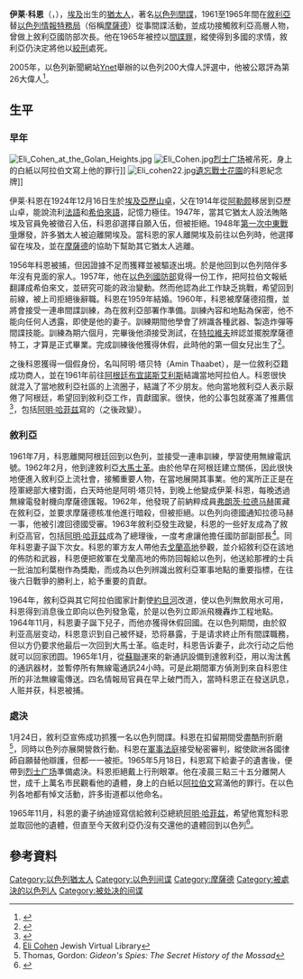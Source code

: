 {{Infobox person
| name        = Eli Cohen
| image       = Eli Cohen 1.jpg
| caption     = 伊萊·科恩
| birth_name  = 埃利亚胡-本-扫罗·科恩
| birth_date  = {{birth date|1924|12|16|df=y}}
| birth_place = [[埃及|埃及]][[亞歷山卓|亞歷山卓]]
| death_date  = {{death date and age|1965|05|18|1924|12|16|df=y}}
| death_place = [[敘利亞|敘利亞]][[大馬士革|大馬士革]][[烈士廣場_(敘利亞)|烈士广场]]
| occupation  =
| spouse      = 纳迪娅
| children    = 
| nationality = {{ISR}}
| URL         =
|signature=
}}
'''伊莱·科恩'''（{{lang-he-n|אֱלִיָּהוּ בֵּן  שָׁאוּל כֹּהֵן}}，{{bd|1924年|12月16日|1965年|5月18日}}），[[埃及|埃及]]出生的[[猶太人|猶太人]]，著名[[以色列|以色列]][[間諜|間諜]]，1961至1965年間在[[敘利亞|敘利亞]]替[[以色列|以色列]][[情報特務局|情報特務局]]（俗稱[[摩薩德|摩薩德]]）從事間諜活動，並成功接觸敘利亞高層人物，曾做上敘利亞國防部次長。他在1965年被控以[[間諜罪|間諜罪]]，縱使得到多國的求情，敘利亞仍決定將他以[[絞刑|絞刑]]處死。

2005年，以色列新聞網站[[Ynet|Ynet]]舉辦的以色列200大偉人評選中，他被公眾評為第26大偉人<ref>{{cite news |url=http://www.ynet.co.il/articles/0,7340,L-3083171,00.html |title=הישראלי מספר 1: יצחק רבין – תרבות ובידור |work=Ynet |author=גיא בניוביץ' |date=20 June 1995 |accessdate=10 July 2011 |archive-date=2016-04-25 |archive-url=https://web.archive.org/web/20160425055555/http://www.ynet.co.il/articles/0,7340,L-3083171,00.html |dead-url=no }}</ref>。
==生平==
===早年===
[[File:Eli_Cohen_at_the_Golan_Heights.jpg|thumb]]
[[File:Eli_Cohen.jpg|thumb]][[烈士广场|烈士广场]]被吊死，身上的白紙以阿拉伯文寫上他的罪行]]
[[File:Eli_cohen22.jpg|thumb]][[遺忘戰士花園|遺忘戰士花園]]的科恩紀念牌]]

伊莱·科恩在1924年12月16日生於[[埃及|埃及]][[亞歷山卓|亞歷山卓]]，父在1914年從[[阿勒颇|阿勒颇]]移居到亞歷山卓，能說流利[[法語|法語]]和[[希伯來語|希伯來語]]，記憶力極佳。1947年，當其它猶太人設法賄賂埃及官員免被徵召入伍，科恩卻選擇自願入伍，但被拒絕。1948年[[第一次中東戰爭|第一次中東戰爭]]爆發，許多猶太人被迫離開埃及。當科恩的家人離開埃及前往以色列時，他選擇留在埃及，並在[[摩薩德|摩薩德]]的協助下幫助其它猶太人逃離。

1956年科恩被捕，但因證據不足而獲釋並被驅逐出境。於是他回到以色列陪伴多年沒有見面的家人。1957年，他在[[以色列國防部|以色列國防部]]覓得一份工作，把阿拉伯文報紙翻譯成希伯來文，並研究可能的政治變動。然而他認為此工作缺乏挑戰，希望回到前線，被上司拒絕後辭職。科恩在1959年結婚。1960年，科恩被摩薩德招攬，並將會接受一連串間諜訓練，為在敘利亞部署作準備。訓練內容和地點為保密，他不能向任何人透露，即使是他的妻子。訓練期間他學會了辨識各種武器、製造炸彈等間諜技能。訓練為期六個月，完畢後他須接受測試，在[[特拉維夫|特拉維夫]]辨認並擺脫摩薩德特工，才算是正式畢業。完成訓練後他獲得休假，此時他的第一個女兒出生了<ref name="Mossad">{{cite book|author=胡堯儲|title=摩薩德　以色列秘情局內幕紀實 |year=2006 |publisher=禾田文化 |location=台湾 |isbn=986-81695-7-7}}</ref>。

之後科恩獲得一個假身份，名叫阿明·塔贝特（Amin Thaabet），是一位敘利亞籍成功商人，並在1961年前往[[阿根廷|阿根廷]][[布宜諾斯艾利斯|布宜諾斯艾利斯]]結識當地阿拉伯人。科恩很快就混入了當地敘利亞社區的上流圈子，結識了不少朋友。他向當地敘利亞人表示厭倦了阿根廷，希望回到敘利亞工作，貢獻國家。很快，他的公事包就塞滿了推薦信<ref name="lieguozhi">{{cite book|author=李宛蓉|title=莫薩德檔案解密 |year=2013 |publisher=大是文化 |location=台湾 |isbn= 978-986-6037-78-8}}</ref>，包括[[阿明·哈菲兹|阿明·哈菲兹]]寫的（之後政變）。

===敘利亞===
1961年7月，科恩離開阿根廷回到以色列，並接受一連串訓練，學習使用無線電訊號。1962年2月，他到達敘利亞[[大馬士革|大馬士革]]。由於他早在阿根廷建立關係，因此很快地便進入敘利亞上流社會，接觸重要人物，在當地展開其事業。他的寓所正正是在陸軍總部大樓對面，白天時他是阿明·塔贝特，到晚上他變成伊莱·科恩，每晚透過無線電發射機向摩薩德匯報。1962年，他發現了前納粹成員[[弗朗茨·拉德马赫|弗朗茨·拉德马赫]]匿藏在敘利亞，並要求摩薩德核准他進行暗殺，但被拒絕。以色列向德國通知拉德马赫一事，他被引渡回德國受審。1963年敘利亞發生政變，科恩的一些好友成為了敘利亞高官，包括[[阿明·哈菲兹|阿明·哈菲兹]]成為了總理後，一度考慮讓他擔任國防部副部長<ref>[http://www.jewishvirtuallibrary.org/jsource/biography/Eli_Cohen.html Eli Cohen] {{Wayback|url=http://www.jewishvirtuallibrary.org/jsource/biography/Eli_Cohen.html |date=20161201050550 }} Jewish Virtual Library</ref>。同年科恩妻子誕下次女。科恩的軍方友人帶他去[[戈蘭高地|戈蘭高地]]參觀，並介紹敘利亞在該地的佈防和武器，科恩便把敘軍在戈蘭高地的佈防回報給以色列，他送給那裡的士兵一批油加利葉樹作為獎勵，而成為以色列辨識出敘利亞軍事地點的重要指標，在往後六日戰爭的勝利上，給予重要的貢獻。

1964年，敘利亞與其它阿拉伯國家計劃使[[約旦河|約旦河]]改道，使以色列無飲用水可用，科恩得到消息後立即向以色列發急電，於是以色列立即派飛機轟炸工程地點。1964年11月，科恩妻子誕下兒子，而他亦獲得休假回國。在以色列期間，由於叙利亚高层变动，科恩意识到自己被怀疑，恐将暴露，于是请求終止所有間諜職務，但以方仍要求他最后一次回到大馬士革。临走时，科恩告诉妻子，此次行动之后他就可以回家团圆。1965年1月，從[[蘇聯|蘇聯]]運來的新通訊設備到達敘利亞，用以淘汰舊的通訊器材，並暫停所有無線電通訊24小時。可是此期間軍方偵測到來自科恩住所的非法無線電傳送。四名情報局官員在早上破門而入，當時科恩正在發送訊息，人赃并获，科恩被捕。

===處決===
1月24日，敘利亞宣佈成功抓獲一名以色列間諜。科恩在扣留期間受盡酷刑折磨<ref name=thomas>Thomas, Gordon: ''Gideon's Spies: The Secret History of the Mossad''</ref>，同時以色列亦展開營救行動。科恩在[[軍事法庭|軍事法庭]]接受秘密審判，縱使歐洲各國律師自願替他辯護，但都一一被拒。1965年5月18日，科恩寫下給妻子的遺書後，便帶到[[烈士廣場_(敘利亞)|烈士广场]]準備處決。科恩拒絕戴上行刑眼罩。他在凌晨三點三十五分離開人世，成千上萬名市民觀看他的遺體，身上的白紙以[[阿拉伯文|阿拉伯文]]寫滿他的罪行。在以色列各地都有悼文活動，許多街道都以他命名。

1965年11月，科恩的妻子纳迪娅寫信給敘利亞總統[[阿明·哈菲兹|阿明·哈菲兹]]，希望他寬恕科恩並取回他的遺體，但直至今天敘利亞仍沒有交還他的遺體回到以色列<ref>{{cite web | url = http://www.jspace.com/news/articles/eli-cohen-legendary-mossad-spy/12192 | title = Eli Cohen, Legendary Mossad Spy | language = en | publisher = jspace.com | accessdate = 13 May 2014 | date = 24 December 2012 | deadurl = yes | archiveurl = https://web.archive.org/web/20130522204544/http://www.jspace.com/news/articles/eli-cohen-legendary-mossad-spy/12192 | archivedate = 2013年5月22日 }}</ref>。

==參考資料==
{{reflist}}

{{Authority control}}
[[Category:以色列猶太人|Category:以色列猶太人]]
[[Category:以色列间谍|Category:以色列间谍]]
[[Category:摩薩德|Category:摩薩德]]
[[Category:被處決的以色列人|Category:被處決的以色列人]]
[[Category:被处决的间谍|Category:被处决的间谍]]